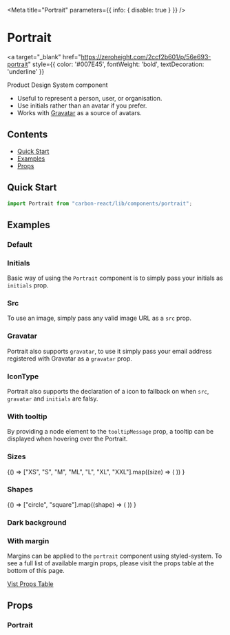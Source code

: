 

<Meta title="Portrait" parameters={{ info: { disable: true } }} />

# Portrait

<a
  target="_blank"
  href="https://zeroheight.com/2ccf2b601/p/56e693-portrait"
  style={{ color: '#007E45', fontWeight: 'bold', textDecoration: 'underline' }}
>
  Product Design System component 
</a>

- Useful to represent a person, user, or organisation.
- Use initials rather than an avatar if you prefer.
- Works with [Gravatar](http://en.gravatar.com/) as a source of avatars.

## Contents

- [Quick Start](#quick-start)
- [Examples](#examples)
- [Props](#props)

## Quick Start

```javascript
import Portrait from "carbon-react/lib/components/portrait";
```

## Examples

### Default

<Canvas>
  <Story name="default">
    <Portrait />
  </Story>
</Canvas>

### Initials

Basic way of using the `Portrait` component is to simply pass your initials as `initials` prop.

<Canvas>
  <Story name="initials">
    <Portrait initials="MK" />
  </Story>
</Canvas>

### Src

To use an image, simply pass any valid image URL as a `src` prop.

<Canvas>
  <Story name="src">
    <Portrait src="https://avataaars.io/?avatarStyle=Transparent&topType=LongHairStraight&accessoriesType=Blank&hairColor=BrownDark&facialHairType=Blank&clotheType=BlazerShirt&eyeType=Default&eyebrowType=Default&mouthType=Default&skinColor=Light" />
  </Story>
</Canvas>

### Gravatar

Portrait also supports `gravatar`, to use it simply pass your email address registered with Gravatar as a `gravatar` prop.

<Canvas>
  <Story name="gravatar">
    <Portrait gravatar="chris.barber@sage.com" />
  </Story>
</Canvas>

### IconType

Portrait also supports the declaration of a icon to fallback on when `src`, `gravatar` and `initials` are falsy.

<Canvas>
  <Story name="iconType">
    <Portrait iconType="image" />
  </Story>
</Canvas>

### With tooltip

By providing a node element to the `tooltipMessage` prop, a tooltip can be displayed when hovering over the Portrait.

<Canvas>
  <Story name="with tooltip">
    <Box margin={8}>
      <Portrait
        tooltipMessage="Rebecca Smith"
        tooltipPosition="bottom"
        tooltipBgColor="rebeccapurple"
        src="https://avataaars.io/?avatarStyle=Transparent&topType=LongHairStraight&accessoriesType=Blank&hairColor=BrownDark&facialHairType=Blank&clotheType=BlazerShirt&eyeType=Default&eyebrowType=Default&mouthType=Default&skinColor=Light"
      />
    </Box>
  </Story>
</Canvas>

### Sizes

<Canvas>
  <Story name="sizes">
    {() =>
      ["XS", "S", "M", "ML", "L", "XL", "XXL"].map((size) => (
        <Portrait key={size} size={size} />
      ))
    }
  </Story>
</Canvas>

### Shapes

<Canvas>
  <Story name="shapes">
    {() =>
      ["circle", "square"].map((shape) => (
        <Portrait key={shape} shape={shape} />
      ))
    }
  </Story>
</Canvas>

### Dark background

<Canvas>
  <Story name="dark background">
    <Portrait darkBackground />
    <Portrait initials="MK" darkBackground />
  </Story>
</Canvas>

### With margin

Margins can be applied to the `portrait` component using styled-system.
To see a full list of available margin props, please visit the props table at the bottom of this page.

[Vist Props Table](#props)

<Canvas>
  <Story name="with margin">
    <Portrait m={3} />
    <Portrait darkBackground m={2} />
    <Portrait shape="circle" m="25px" />
    <Portrait size="L" m="30px" />
  </Story>
</Canvas>

## Props

### Portrait

<StyledSystemProps of={Portrait} noHeader margin />
